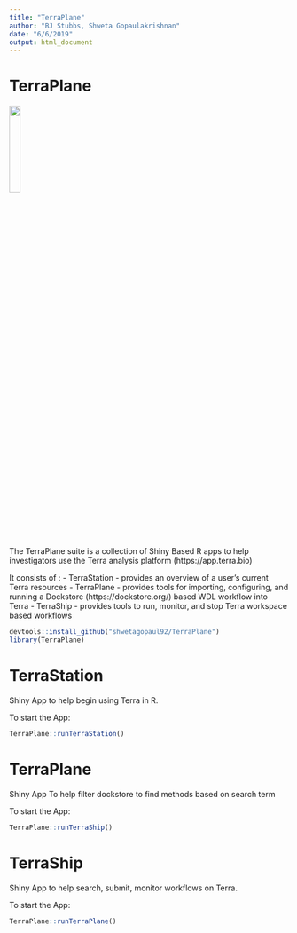 ```yaml
---
title: "TerraPlane"
author: "BJ Stubbs, Shweta Gopaulakrishnan"
date: "6/6/2019"
output: html_document
---
```


# TerraPlane

![](images/terraplane.png){width=20%}

The TerraPlane suite is a collection of Shiny Based R apps to help investigators use the Terra analysis platform (https://app.terra.bio)

It consists of :
- TerraStation - provides an overview of a user’s current Terra resources
- TerraPlane - provides tools for importing, configuring, and running a Dockstore (https://dockstore.org/) based WDL workflow into Terra
- TerraShip - provides tools to run, monitor, and stop Terra workspace based workflows

```r
devtools::install_github("shwetagopaul92/TerraPlane")
library(TerraPlane)
```

# TerraStation

Shiny App to help begin using Terra in R.

To start the App:

```r
TerraPlane::runTerraStation()
```


# TerraPlane

Shiny App To help filter dockstore to find methods based on search term

To start the App:

```r
TerraPlane::runTerraShip()
```

# TerraShip

Shiny App to help search, submit, monitor workflows on Terra.

To start the App:

```r
TerraPlane::runTerraPlane()
```
